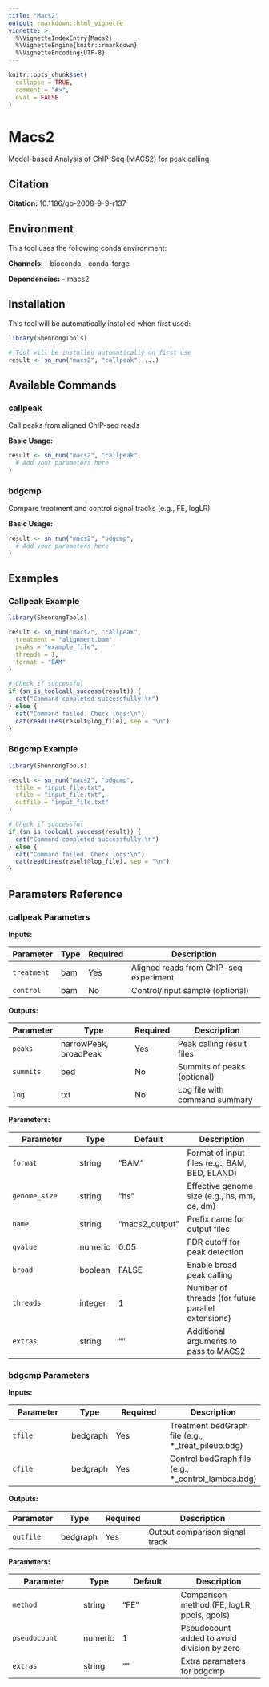 ```yaml
---
title: "Macs2"
output: rmarkdown::html_vignette
vignette: >
  %\VignetteIndexEntry{Macs2}
  %\VignetteEngine{knitr::rmarkdown}
  %\VignetteEncoding{UTF-8}
---
```


```r
knitr::opts_chunk$set(
  collapse = TRUE,
  comment = "#>",
  eval = FALSE
)
```

# Macs2

Model-based Analysis of ChIP-Seq (MACS2) for peak calling

## Citation

**Citation:** 10.1186/gb-2008-9-9-r137

## Environment

This tool uses the following conda environment:

**Channels:**
- bioconda
- conda-forge

**Dependencies:**
- macs2

## Installation

This tool will be automatically installed when first used:

```r
library(ShennongTools)

# Tool will be installed automatically on first use
result <- sn_run("macs2", "callpeak", ...)
```

## Available Commands

### callpeak

Call peaks from aligned ChIP-seq reads

**Basic Usage:**

```r
result <- sn_run("macs2", "callpeak",
  # Add your parameters here
)
```

### bdgcmp

Compare treatment and control signal tracks (e.g., FE, logLR)

**Basic Usage:**

```r
result <- sn_run("macs2", "bdgcmp",
  # Add your parameters here
)
```

## Examples

### Callpeak Example

```r
library(ShennongTools)

result <- sn_run("macs2", "callpeak",
  treatment = "alignment.bam",
  peaks = "example_file",
  threads = 1,
  format = "BAM"
)

# Check if successful
if (sn_is_toolcall_success(result)) {
  cat("Command completed successfully!\n")
} else {
  cat("Command failed. Check logs:\n")
  cat(readLines(result@log_file), sep = "\n")
}
```

### Bdgcmp Example

```r
library(ShennongTools)

result <- sn_run("macs2", "bdgcmp",
  tfile = "input_file.txt",
  cfile = "input_file.txt",
  outfile = "input_file.txt"
)

# Check if successful
if (sn_is_toolcall_success(result)) {
  cat("Command completed successfully!\n")
} else {
  cat("Command failed. Check logs:\n")
  cat(readLines(result@log_file), sep = "\n")
}
```

## Parameters Reference

### callpeak Parameters

**Inputs:**

| Parameter | Type | Required | Description |
|-----------|------|----------|-------------|
| `treatment` | bam | Yes | Aligned reads from ChIP-seq experiment |
| `control` | bam | No | Control/input sample (optional) |

**Outputs:**

| Parameter | Type | Required | Description |
|-----------|------|----------|-------------|
| `peaks` | narrowPeak, broadPeak | Yes | Peak calling result files |
| `summits` | bed | No | Summits of peaks (optional) |
| `log` | txt | No | Log file with command summary |

**Parameters:**

| Parameter | Type | Default | Description |
|-----------|------|---------|-------------|
| `format` | string | "BAM" | Format of input files (e.g., BAM, BED, ELAND) |
| `genome_size` | string | "hs" | Effective genome size (e.g., hs, mm, ce, dm) |
| `name` | string | "macs2_output" | Prefix name for output files |
| `qvalue` | numeric | 0.05 | FDR cutoff for peak detection |
| `broad` | boolean | FALSE | Enable broad peak calling |
| `threads` | integer | 1 | Number of threads (for future parallel extensions) |
| `extras` | string | "" | Additional arguments to pass to MACS2 |

### bdgcmp Parameters

**Inputs:**

| Parameter | Type | Required | Description |
|-----------|------|----------|-------------|
| `tfile` | bedgraph | Yes | Treatment bedGraph file (e.g., *_treat_pileup.bdg) |
| `cfile` | bedgraph | Yes | Control bedGraph file (e.g., *_control_lambda.bdg) |

**Outputs:**

| Parameter | Type | Required | Description |
|-----------|------|----------|-------------|
| `outfile` | bedgraph | Yes | Output comparison signal track |

**Parameters:**

| Parameter | Type | Default | Description |
|-----------|------|---------|-------------|
| `method` | string | "FE" | Comparison method (FE, logLR, ppois, qpois) |
| `pseudocount` | numeric | 1 | Pseudocount added to avoid division by zero |
| `extras` | string | "" | Extra parameters for bdgcmp |

